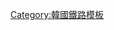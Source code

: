 <onlyinclude>{{Navbox
|name=无穷花号
|state=<includeonly>collapsed</includeonly>
|title=[[無窮花號]]
|bodyclass = hlist
|group1=[[京釜線]][[运行系统]]
|list1={{Navbox subgroup
|group1=[[首爾站|首爾]]~[[釜山站|釜山]]
|list1=[[首爾站|首爾]] - [[龙山站 (首尔)|龙山]] - [[永登浦站|永登浦]] - [[安養站|安養]] - [[水原站 (韓國)|水原]] - [[烏山站 (韓國)|烏山]] - [[西井里站|西井-{里}-]] - [[平泽站|平澤]] - [[成欢站|成歡]] - [[天安站|天安]] - [[小井里站|小井-{里}-]] - [[全義站|全义]] - [[鸟致院站|鸟致院]] - [[芙江站|芙江]] - [[新滩津站|新滩津]] - [[大田站 (韩国)|大田]] - [[沃川站|沃川]] - [[伊院站|伊院]] - [[池滩站|池滩]] - [[深川站 (忠清北道)|深川]] - [[觉溪站|觉溪]] - [[永同站|永同]] - [[黄涧站|黄涧]] - [[秋风岭站|秋风岭]] - [[金泉站 (庆尚北道)|金泉]] - [[龟尾站|龟尾]] - [[沙谷站|沙谷]] - [[若木站|若木]] - [[倭馆站|倭馆]] - [[新洞站|新洞]] - [[大邱站|大邱]] - [[東大邱站|东大邱]] - [[庆山站|庆山]] - [[南省岘站|南省岘]] - [[清道站|清道]] - [[上东站|上东]] - [[密阳站|密阳]] - [[三浪津站|三浪津]] - [[院洞站|院洞]] - [[勿禁站|勿禁]] - [[华明站 (韩国铁道公社)|华明]] - [[龟浦站 (韩国铁道公社)|龟浦]] - [[沙上站 (韩国铁道公社)|沙上]] - [[釜山站|釜山]]
|group2=[[首爾站|首爾]]~[[新海云台站|新海雲臺]]
|list2=[[首爾站|首爾]] - [[永登浦站|永登浦]] - [[水原站 (韓國)|水原]] - [[平泽站|平澤]] - [[天安站|天安]] - [[鸟致院站|鸟致院]] - [[新滩津站|新滩津]] - [[大田站 (韩国)|大田]] - [[沃川站|沃川]] - [[深川站 (忠清北道)|深川]] - [[永同站|永同]] - [[黄涧站|黄涧]] - [[金泉站 (庆尚北道)|金泉]] - [[龟尾站|龟尾]] - [[倭馆站|倭馆]] - [[大邱站|大邱]] - [[東大邱站|东大邱]] - [[庆山站|庆山]] - [[清道站|清道]] - [[密阳站|密阳]] - [[三浪津站|三浪津]] - [[勿禁站|勿禁]] - [[龟浦站 (韩国铁道公社)|龟浦]] - [[釜田站 (韩国铁道公社)|釜田]] - [[新海云台站|新海雲臺]]
}}
|group2=[[湖南線]][[运行系统]]
|list2={{Navbox subgroup
|group1=[[龙山站 (首尔)|龙山]]~[[木浦站|木浦]]
|list1=[[龙山站 (首尔)|龙山]] - [[永登浦站|永登浦]] - [[安養站|安養]] - [[水原站 (韓國)|水原]] - [[西井里站|西井里]] - [[平泽站|平澤]] - [[天安站|天安]] - [[全義站|全义]] - [[鸟致院站|鸟致院]] - [[新滩津站|新滩津]] - [[西大田站|西大田]] - [[鸡龙站|鸡龙]] - [[连山站 (忠清南道)|连山]] - [[论山站|论山]] - [[江景站|江景]] - [[咸悦站|咸悦]] - [[益山站|益山]] - [[金堤站|金堤]] - [[新泰仁站|新泰仁]] - [[井邑站|井邑]] - [[白羊寺站|白羊寺]] - [[长城站 (韩国)|长城]] - [[光州松汀站|光州松汀]] - [[罗州站|罗州]] - [[多侍站|多侍]] - [[咸平站|咸平]] - [[务安站|务安]] - [[梦滩站|梦滩]] - [[一老站|一老]] - [[木浦站|木浦]]
|group2=[[龙山站 (首尔)|龙山]]~[[光州站|光州]]
|list2=[[龙山站 (首尔)|龙山]] - [[永登浦站|永登浦]] - [[安養站|安養]] - [[水原站 (韓國)|水原]] - [[烏山站 (韓國)|烏山]] - [[平泽站|平澤]] - [[成欢站|成歡]] - [[天安站|天安]] - [[全義站|全义]] - [[鸟致院站|鸟致院]] - [[芙江站|芙江]] - [[新滩津站|新滩津]] - [[西大田站|西大田]] - [[鸡龙站|鸡龙]] - [[连山站 (忠清南道)|连山]] - [[论山站|论山]] - [[江景站|江景]] - [[咸悦站|咸悦]] - [[益山站|益山]] - [[金堤站|金堤]] - [[新泰仁站|新泰仁]] - [[井邑站|井邑]] - [[白羊寺站|白羊寺]] - [[长城站 (韩国)|长城]] - [[极乐江站|极乐江]] - [[光州站|光州]]
|group3=[[大田站 (韩国)|大田]]~[[光州站|光州]]
|list3=[[大田站 (韩国)|大田]] - [[西大田站|西大田]] - [[鸡龙站|鸡龙]] - [[连山站 (忠清南道)|连山]] - [[论山站|论山]] - [[江景站|江景]] - [[咸悦站|咸悦]] - [[益山站|益山]] - [[金堤站|金堤]] - [[新泰仁站|新泰仁]] - [[井邑站|井邑]] - [[白羊寺站|白羊寺]] - [[长城站 (韩国)|长城]] - [[极乐江站|极乐江]] - [[光州站|光州]]
|group4=[[光州站|光州]]~[[木浦站|木浦]]
|list4=[[光州站|光州]] - [[极乐江站|极乐江]] - [[光州松汀站|光州松汀]] - [[罗州站|罗州]] - [[多侍站|多侍]] - [[咸平站|咸平]] - [[务安站|务安]] - [[梦滩站|梦滩]] - [[一老站|一老]] - [[任城里站|任城里]] - [[木浦站|木浦]]
}}
|group3=[[忠北線]][[运行系统]]
|list3={{Navbox subgroup
|group1=[[大田站 (韩国)|大田]]~[[堤川站|堤川]]
|list1=[[大田站 (韩国)|大田]] - [[新滩津站|新滩津]] - [[鸟致院站|鸟致院]] - [[五松站|五松]] - [[清州站|清州]] - [[梧根场站|梧根场]] - [[清州机场站|清州机场]] - [[曾坪站|曾坪]] - [[阴城站|阴城]] - [[周德站|周德]] - [[忠州站|忠州]] - [[三滩站|三滩]] - [[凤阳站 (忠清北道)|凤阳]] - [[堤川站|堤川]]
|group2=[[首尔站|首尔]]~[[堤川站|堤川]]
|list2=[[首爾站|首爾]] - [[永登浦站|永登浦]] - [[水原站 (韓國)|水原]] - [[平泽站|平澤]] - [[天安站|天安]] - [[全義站|全义]] - [[五松站|五松]] - [[清州站|清州]] - [[梧根场站|梧根场]] - [[清州机场站|清州机场]] - [[曾坪站|曾坪]] - [[阴城站|阴城]] - [[周德站|周德]] - [[忠州站|忠州]] - [[凤阳站 (忠清北道)|凤阳]] - [[堤川站|堤川]]
}}
|group4=[[慶全線]][[运行系统]]
|list4={{Navbox subgroup
|group1=[[釜田站 (韩国铁道公社)|釜田]]~[[木浦站|木浦]]
|list1=[[釜田站 (韩国铁道公社)|釜田]] - [[沙上站 (韩国铁道公社)|沙上]] - [[龟浦站 (韩国铁道公社)|龟浦]] - [[华明站 (韩国铁道公社)|华明]] - [[勿禁站|勿禁]] - [[院洞站|院洞]] - [[三浪津站|三浪津]] - [[翰林亭站|翰林亭]] - [[进永站|进永]] - [[进礼站|进礼]] - [[昌原中央站|昌原中央]] - [[昌原站|昌原]] - [[马山站|马山]] - [[中里站 (庆尚南道)|中里]] - [[咸安站|咸安]] - [[郡北站|郡北]] - [[班城站|班城]] - [[晉州站 (韓國)|晋州]] - [[浣纱站|浣纱]] - [[北川站 (庆尚南道)|北川]] - [[良甫站|良甫]] - [[横川站 (庆尚南道)|横川]] - [[河东站 (韩国)|河东]] - [[津上站|津上]] - [[玉谷站|玉谷]] - [[光阳站|光阳]] - [[顺天站 (全罗南道)|顺天]] - [[筏桥站|筏桥]] - [[鳥城站|鳥城]] - [[礼堂站|礼堂]] - [[得粮站|得粮]] - [[宝城站|宝城]] - [[鸣凤站|鸣凤]] - [[梨阳站|梨阳]] - [[绫州站|绫州]] - [[和顺站 (全罗南道)|和顺]] - [[孝泉站|孝泉]] - [[西光州站|西光州]] - [[光州松汀站|光州松汀]] - [[罗州站|罗州]] - [[多侍站|多侍]] - [[咸平站|咸平]] - [[务安站|务安]] - [[梦滩站|梦滩]] - [[一老站|一老]] - [[任城里站|任城里]] - [[木浦站|木浦]]
|group2=[[首爾站|首爾]]~[[晉州站 (韓國)|晋州]]
|list2=[[首爾站|首爾]] - [[永登浦站|永登浦]] - [[安養站|安養]] - [[水原站 (韓國)|水原]] - [[平泽站|平澤]] - [[天安站|天安]] - [[鸟致院站|鸟致院]] - [[新滩津站|新滩津]] - [[大田站 (韩国)|大田]] - [[沃川站|沃川]] - [[永同站|永同]] - [[黄涧站|黄涧]] - [[金泉站 (庆尚北道)|金泉]] - [[龟尾站|龟尾]] - [[倭馆站|倭馆]] - [[大邱站|大邱]] - [[東大邱站|东大邱]] - [[庆山站|庆山]] - [[南省岘站|南省岘]] - [[清道站|清道]] - [[上东站|上东]] - [[密阳站|密阳]] - [[翰林亭站|翰林亭]] - [[进永站|进永]] - [[进礼站|进礼]] - [[昌原中央站|昌原中央]] - [[昌原站|昌原]] - [[马山站|马山]] - [[中里站 (庆尚南道)|中里]] - [[咸安站|咸安]] - [[郡北站|郡北]] - [[班城站|班城]] - [[晉州站 (韓國)|晋州]]
|group3=[[龙山站 (首尔)|龙山]]~[[西光州站|西光州]]~[[顺天站 (全罗南道)|顺天]]
|list3=[[龙山站 (首尔)|龙山]] - [[永登浦站|永登浦]] - [[水原站 (韓國)|水原]] - [[平泽站|平澤]] - [[天安站|天安]] - [[鸟致院站|鸟致院]] - [[新滩津站|新滩津]] - [[西大田站|西大田]] - [[鸡龙站|鸡龙]] - [[论山站|论山]] - [[江景站|江景]] - [[咸悦站|咸悦]] - [[益山站|益山]] - [[金堤站|金堤]] - [[新泰仁站|新泰仁]] - [[井邑站|井邑]] - [[白羊寺站|白羊寺]] - [[长城站 (韩国)|长城]] - [[西光州站|西光州]] - [[孝泉站|孝泉]] - [[和顺站 (全罗南道)|和顺]] - [[绫州站|绫州]] - [[梨阳站|梨阳]] - [[宝城站|宝城]] - [[得粮站|得粮]] - [[礼堂站|礼堂]] - [[鳥城站|鳥城]] - [[筏桥站|筏桥]] - [[顺天站 (全罗南道)|顺天]]
|group4=[[顺天站 (全罗南道)|顺天]]~[[光州站|光州]]
|list4=[[顺天站 (全罗南道)|顺天]] - [[筏桥站|筏桥]] - [[鳥城站|鳥城]] - [[礼堂站|礼堂]] - [[得粮站|得粮]] - [[宝城站|宝城]] - [[鸣凤站|鸣凤]] - [[梨阳站|梨阳]] - [[绫州站|绫州]] - [[和顺站 (全罗南道)|和顺]] - [[孝泉站|孝泉]] - [[西光州站|西光州]] - [[光州松汀站|光州松汀]] - [[光州站|光州]]
|group5=[[马山站|马山]]~[[镇海站 (庆尚南道)|镇海]]
|list5=[[马山站|马山]] - [[昌原站|昌原]] - [[新昌原站|新昌原]] - [[镇海站 (庆尚南道)|镇海]]
}}
|group5=[[長項線]][[运行系统]]
|list5={{Navbox subgroup
|group1=[[龙山站 (首尔)|龙山]]~[[西大田站|西大田]]
|list1=[[龙山站 (首尔)|龙山]] - [[永登浦站|永登浦]] - [[安養站|安養]] - [[水原站 (韓國)|水原]] - [[平泽站|平澤]] - [[天安站|天安]] - [[牙山站|牙山]] - [[温阳温泉站|溫陽溫泉]] - [[道高温泉站|道高温泉]] - [[新礼院站|新礼院]] - [[礼山站|礼山]] - [[插桥站|插桥]] - [[洪城站|洪城]] - [[广川站|广川]] - [[青所站|青所]] - [[大川站 (韩国)|大川]] - [[熊川站 (忠清南道)|熊川]] - [[板桥站 (忠清南道)|板桥]] - [[舒川站|舒川]] - [[长项站|长项]] - [[群山站|群山]] - [[大野站 (全罗北道)|大野]] - [[益山站|益山]] - [[咸悦站|咸悦]] - [[江景站|江景]] - [[论山站|论山]] - [[鸡龙站|鸡龙]] - [[西大田站|西大田]] 
}}
|group6=[[全羅線]][[运行系统]]
|list6={{Navbox subgroup
|group1=[[龙山站 (首尔)|龙山]]~[[麗水世博會站|麗水世博會]]
|list1= [[龙山站 (首尔)|龙山]] - [[永登浦站|永登浦]] - [[安養站|安養]] - [[水原站 (韓國)|水原]] - [[烏山站 (韓國)|烏山]] - [[西井里站|西井里]] - [[平泽站|平澤]] - [[成欢站|成歡]] - [[天安站|天安]] - [[全義站|全义]] - [[鸟致院站|鸟致院]] - [[芙江站|芙江]] - [[新滩津站|新滩津]] - [[西大田站|西大田]] - [[鸡龙站|鸡龙]] - [[连山站 (忠清南道)|连山]] - [[论山站|论山]] - [[江景站|江景]] - [[咸悦站|咸悦]] - [[益山站|益山]] - [[参礼站|参礼]] - [[全州站 (韩国)|全州]] - [[任实站|任实]] - [[獒樹站|獒樹]] - [[南原站|南原]] - [[谷城站 (全罗南道)|谷城]] - [[求礼口站|求礼口]] - [[顺天站 (全罗南道)|顺天]] - [[丽川站|丽川]] - [[麗水世博會站|麗水世博會]]
}}
|group7=[[東海線]][[运行系统]]
|list7={{Navbox subgroup
|group1=[[浦项站|浦项]]~[[顺天站 (全罗南道)|顺天]]
|list1=[[浦项站|浦项]] - [[安康站 (庆尚北道)|安康]] - [[西慶州站 (東海線)|西慶州]] - [[新慶州站|新庆州]] - [[北蔚山站|北蔚山]] - [[太和江站|太和江]] - <!--[[德下站|德下]] - [[南仓站 (蔚山)|南仓]] - [[月内站|月内]] - [[佐川站 (韩国铁道公社)|佐川]] - --> [[机张站|机张]] - [[新海云台站|新海雲臺]] - [[Centum站|Centum]] - [[釜田站 (韩国铁道公社)|釜田]] - [[沙上站 (韩国铁道公社)|沙上]] - [[龟浦站 (韩国铁道公社)|龟浦]] - [[华明站 (韩国铁道公社)|华明]] - [[勿禁站|勿禁]] - [[院洞站|院洞]] - [[三浪津站|三浪津]] - [[翰林亭站|翰林亭]] - [[进永站|进永]] - [[进礼站|进礼]] - [[昌原中央站|昌原中央]] - [[昌原站|昌原]] - [[马山站|马山]] - [[中里站 (庆尚南道)|中里]] - [[咸安站|咸安]] - [[郡北站|郡北]] - [[班城站|班城]] - [[晉州站 (韓國)|晋州]] - [[浣纱站|浣纱]] - [[北川站 (庆尚南道)|北川]] - [[良甫站|良甫]] - [[横川站 (庆尚南道)|横川]] - [[河东站 (韩国)|河东]] - [[津上站|津上]] - [[玉谷站|玉谷]] - [[光阳站|光阳]] - [[顺天站 (全罗南道)|顺天]]
|group2=[[浦项站|浦項]]~[[盈德站|盈德]]
|list2=[[浦项站|浦項]] - [[月浦站|月浦]] - [[長沙站 (慶尚北道)|長沙]] - [[江口站 (慶尚北道)|江口]] - [[盈德站|盈德]]
|group3=[[東大邱站|东大邱]]~[[浦项站|浦项]]
|list3=[[東大邱站|东大邱]] - [[河阳站|河阳]] - [[永川站 (庆尚北道)|永川]] - [[乾川站|乾川]] - [[西慶州站 (東海線)|西慶州]] - [[安康站 (庆尚北道)|安康]] - [[浦项站|浦项]]<br/>快速：[[東大邱站|东大邱]] - [[浦项站|浦项]]
|group4=[[釜田站 (韩国铁道公社)|釜田]]~[[東大邱站|东大邱]]
|list4=[[釜田站 (韩国铁道公社)|釜田]] - [[Centum站|Centum]] - [[新海云台站|新海雲臺]] - [[机张站|机张]] -<!-- [[佐川站 (韩国铁道公社)|佐川]] - [[月内站|月内]] - [[南仓站 (蔚山)|南仓]] - [[德下站|德下]] - --> [[太和江站|太和江]] - [[北蔚山站|北蔚山]] - [[新慶州站|新慶州]] - [[永川站 (庆尚北道)|永川]] - [[河阳站|河阳]] - [[東大邱站|东大邱]]
}}
|group8=[[中央線 (韓國)|中央线]][[运行系统]]
|list8={{Navbox subgroup
|group1=[[清凉里站|清凉里]]~[[釜田站 (韩国铁道公社)|釜田]]
|list1= [[清凉里站|清凉里]] - [[德沼站|德沼]] - [[杨平站|杨平]] - [[龙门站 (京畿道)|龙门]] - [[砥平站|砥平]] - [[石佛站 (京畿道)|石佛]] - [[日新站 (京畿道)|日新]] - [[梅谷站 (韓國)|梅谷]] - [[杨东站|杨东]] - [[三山站 (京畿道)|三山]] - [[西原州站|西原州]] - [[原州站|原州]] - [[凤阳站 (忠清北道)|凤阳]] - [[堤川站|堤川]] - [[丹阳站 (忠清北道)|丹阳]] - [[喜方寺站|喜方寺]] - [[丰基站 (庆尚北道)|丰基]] - [[荣州站|荣州]] - [[安东站 (庆尚北道)|安东]] - [[义城站|义城]] - [[塔里站|塔里]] - [[花本站|花本]] - [[新宁站|新宁]] - [[永川站 (庆尚北道)|永川]] - [[西慶州站 (中央線)|西庆州]] - [[北蔚山站|北蔚山]] - [[太和江站|太和江]] - [[机张站|机张]] - [[新海云台站|新海雲臺]] - [[Centum站|Centum]] - [[釜田站 (韩国铁道公社)|釜田]]
}}
|group9=[[嶺東線]][[运行系统]]
|list9={{Navbox subgroup
|group1=[[正东津站|正东津]]~[[釜田站 (韩国铁道公社)|釜田]]
|list1=[[正东津站|正东津]] - [[墨湖站|墨湖]] - [[东海站 (韩国)|东海]] - [[新基站 (江原道)|新基]] - [[道溪站|道溪]] - [[東栢山站|東栢山]] - [[铁岩站|铁岩]] - [[石浦站|石浦]] - [[承富站|承富]] - [[汾川站|汾川]] - [[县洞站|县洞]] - [[春阳站|春阳]] - [[奉化站 (庆尚北道)|奉化]] - [[荣州站|荣州]] - [[安东站 (庆尚北道)|安东]] - [[义城站|义城]] - [[永川站 (庆尚北道)|永川]] - [[新慶州站|新慶州]] - [[北蔚山站|北蔚山]] - [[太和江站|太和江]] - [[机张站|机张]] - [[新海云台站|新海雲臺]] - [[Centum站|Centum]] - [[釜田站 (韩国铁道公社)|釜田]]
|group2=[[正东津站|正东津]]~[[東大邱站|东大邱]]
|list2=[[正东津站|正东津]] - [[墨湖站|墨湖]] - [[东海站 (韩国)|东海]] - [[道溪站|道溪]] - [[東栢山站|東栢山]] - [[铁岩站|铁岩]] - [[石浦站|石浦]] - [[承富站|承富]] - [[两元站|两元]] - [[汾川站|汾川]] - [[县洞站|县洞]] - [[林基站|林基]] - [[春阳站|春阳]] - [[奉化站 (庆尚北道)|奉化]] - [[荣州站|荣州]] - [[塔里站|塔里]] - [[花本站|花本]] - [[新宁站|新宁]] - [[北永川站|北永川]] - [[河阳站|河阳]] - [[東大邱站|东大邱]]
}}
|group10=[[慶北線]][[运行系统]]
|list10={{Navbox subgroup
|group1=[[正东津站|正东津]]~[[釜山站|釜山]]
|list1= [[正东津站|正东津]] - [[墨湖站|墨湖]] - [[东海站 (韩国)|东海]] - [[道溪站|道溪]] - [[石浦站|石浦]] - [[春阳站|春阳]] - [[奉化站 (庆尚北道)|奉化]] - [[荣州站|荣州]] - [[醴泉站|醴泉]] - [[开浦站|开浦]] - [[龙宫站|龙宫]] - [[店村站|店村]] - [[咸昌站|咸昌]] - [[尚州站|尚州]] - [[青里站|青里]] - [[玉山站 (庆尚北道)|玉山]] - [[金泉站 (庆尚北道)|金泉]] - [[龟尾站|龟尾]] - [[若木站|若木]] - [[倭馆站|倭馆]] - [[新洞站|新洞]] - [[大邱站|大邱]] - [[東大邱站|东大邱]] - [[庆山站|庆山]] - [[清道站|清道]] - [[上东站|上东]] - [[密阳站|密阳]] - [[三浪津站|三浪津]] - [[院洞站|院洞]] - [[勿禁站|勿禁]] - [[龟浦站 (韩国铁道公社)|龟浦]] - [[沙上站 (韩国铁道公社)|沙上]] - [[釜山站|釜山]]
}}
|group11=[[太白線]][[运行系统]]
|list11={{Navbox subgroup
|group1=[[清凉里站|清凉里]]~[[正东津站|正东津]]
|list1=[[清凉里站|清凉里]] - [[德沼站|德沼]] - [[杨平站|杨平]] - [[龙门站 (京畿道)|龙门]] - [[砥平站|砥平]] - [[石佛站 (京畿道)|石佛]] - [[日新站 (京畿道)|日新]] - [[梅谷站 (韓國)|梅谷]] - [[杨东站|杨东]] - [[三山站 (京畿道)|三山]] - [[西原州站|西原州]] - [[原州站|原州]] - [[凤阳站 (忠清北道)|凤阳]] - [[堤川站|堤川]] - [[双龙站 (江原道)|双龙]] - [[宁越站|宁越]] - [[礼美站|礼美]] - [[民东山站|民東山]] - [[舍北站|舍北]] - [[古汗站|古汗]] - [[太白站 (江原道)|太白]] - [[東栢山站|東栢山]] - [[道溪站|道溪]] - [[新基站 (江原道)|新基]] - [[东海站 (韩国)|东海]] - [[墨湖站|墨湖]] - [[正东津站|正东津]]
}}
}}</onlyinclude><noinclude>
[[Category:韓國鐵路模板]]
</noinclude>